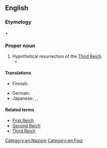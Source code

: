 ==English==
{{wikipedia}}

===Etymology===
{{term|fourth}} + {{term|Reich}}

===Proper noun===
{{en-proper noun|head=[[fourth|Fourth]] [[Reich]]}}

# Hypothetical resurrection of the [[Third Reich]].
#* {{quote-song
  | year = 2005
  | composer = {{w|MC Frontalot}}
  | title = Special Delivery
  | album = Nerdcore Rising
  | url = http://frontalot.com/index.php/?page=lyrics&lyricid=30
  | passage = Are you listening, sir? Or did your mind drift / to the next country in your axis, / to all the cool bomb drops you get to call: / delivery fresh from the '''Fourth Reich''' to y’all?
}}

====Translations====
{{trans-top|Hypothetical resurrection of the Third Reich}}
* Finnish: {{t|fi|Neljäs valtakunta}}
{{trans-mid}}
* German: {{t|de|Viertes Reich}}
* Japanese: {{t|ja|第四帝国|tr=Daiyon teikoku|sc=Jpan}}, {{t|ja|ドイツ第四帝国|tr=Doitsu daiyon teikoku|sc=Jpan}}, {{t|ja|ナチス第四帝国|tr=Nachisu daiyon teikoku|sc=Jpan}}
{{trans-bottom}}

====Related terms====
* [[First Reich]]
* [[Second Reich]]
* [[Third Reich]]

[[Category:en:Nazism]]
[[Category:en:Four]]